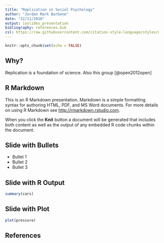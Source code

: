 ```yaml
---
title: "Replication in Social Psychology"
author: "Jordan Mark Barbone"
date: "22/11/2018"
output: ioslides_presentation
bibliography: references.bib
csl: https://raw.githubusercontent.com/citation-style-language/styles/master/elsevier-vancouver.csl
---
```


```r
knitr::opts_chunk$set(echo = FALSE)
```

## Why?

Replication is a foundation of science.  Also this group [@open2012open]

## R Markdown

This is an R Markdown presentation. Markdown is a simple formatting syntax for authoring HTML, PDF, and MS Word documents. For more details on using R Markdown see <http://rmarkdown.rstudio.com>.

When you click the **Knit** button a document will be generated that includes both content as well as the output of any embedded R code chunks within the document.

## Slide with Bullets

- Bullet 1
- Bullet 2
- Bullet 3

## Slide with R Output

```r
summary(cars)
```

## Slide with Plot

```r
plot(pressure)
```

## References

